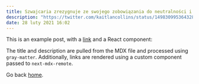 ```yaml
---
title: Szwajcaria zrezygnuje ze swojego zobowiązania do neutralności i nałoży sankcje na Rosję, mówi szwajcarski prezydent federalny Ignazio Cassis, nazywając działania Rosji „atakiem na wolność, atakiem na demokrację, atakiem na ludność cywilną i atakiem na instytucje wolnego kraju. " 
description: "https://twitter.com/kaitlancollins/status/1498309953643286535"
date: 28 luty 2021 16:02
---
```


This is an example post, with a [link](https://nextjs.org) and a React component:

The title and description are pulled from the MDX file and processed using `gray-matter`. Additionally, links are rendered using a custom component passed to `next-mdx-remote`.

Go back [home](/).
